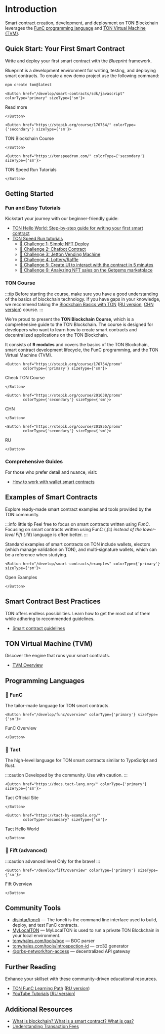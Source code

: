 
# Introduction

Smart contract creation, development, and deployment on TON Blockchain leverages the [FunC programming language](/develop/smart-contracts/#func-language) and [TON Virtual Machine (TVM)](/develop/smart-contracts/#ton-virtual-machine).

## Quick Start: Your First Smart Contract

Write and deploy your first smart contract with the _Blueprint_ framework.

Blueprint is a development environment for writing, testing, and deploying smart contracts.
To create a new demo project use the following command:

```bash
npm create ton@latest
```

```mdx-code-block
<Button href="/develop/smart-contracts/sdk/javascript" colorType="primary" sizeType={'sm'}>
```

Read more

```mdx-code-block
</Button>
```

```mdx-code-block
<Button href="https://stepik.org/course/176754/" colorType={'secondary'} sizeType={'sm'}>
```

TON Blockchain Course

```mdx-code-block
</Button>
```

```mdx-code-block
<Button href="https://tonspeedrun.com/" colorType={'secondary'} sizeType={'sm'}>
```

TON Speed Run Tutorials

```mdx-code-block
</Button>
```

## Getting Started

### Fun and Easy Tutorials

Kickstart your journey with our beginner-friendly guide:

- [TON Hello World: Step-by-step guide for writing your first smart contract](https://ton-community.github.io/tutorials/02-contract/)
- [TON Speed Run tutorials](https://tonspeedrun.com/)
  - [🚩 Challenge 1: Simple NFT Deploy](https://github.com/romanovichim/TONQuest1)
  - [🚩 Challenge 2: Chatbot Contract](https://github.com/romanovichim/TONQuest2)
  - [🚩 Challenge 3: Jetton Vending Machine](https://github.com/romanovichim/TONQuest3)
  - [🚩 Challenge 4: Lottery/Raffle](https://github.com/romanovichim/TONQuest4)
  - [🚩 Challenge 5: Create UI to interact with the contract in 5 minutes](https://github.com/romanovichim/TONQuest5)
  - [🚩 Challenge 6: Analyzing NFT sales on the Getgems marketplace](https://github.com/romanovichim/TONQuest6)

### TON Course

:::tip
Before starting the course, make sure you have a good understanding of the basics of blockchain technology. If you have gaps in your knowledge, we recommend taking the [Blockchain Basics with TON](https://stepik.org/course/201294/promo) ([RU version](https://stepik.org/course/202221/), [CHN version](https://stepik.org/course/200976/)) course.
:::

We're proud to present the **TON Blockchain Course**, which is a comprehensive guide to the TON Blockchain. The course is designed for developers who want to learn how to create smart contracts and decentralized applications on the TON Blockchain.

It consists of **9 modules** and covers the basics of the TON Blockchain, smart contract development lifecycle, the FunC programming, and the TON Virtual Machine (TVM).

```mdx-code-block
<Button href="https://stepik.org/course/176754/promo" 
        colorType={'primary'} sizeType={'sm'}>
```

Check TON Course

```mdx-code-block
</Button>
```

```mdx-code-block
<Button href="https://stepik.org/course/201638/promo" 
        colorType={'secondary'} sizeType={'sm'}>
```

CHN

```mdx-code-block
</Button>
```

```mdx-code-block
<Button href="https://stepik.org/course/201855/promo" 
        colorType={'secondary'} sizeType={'sm'}>
```

RU

```mdx-code-block
</Button>
```

### Comprehensive Guides

For those who prefer detail and nuance, visit:

- [How to work with wallet smart contracts](/develop/smart-contracts/tutorials/wallet)

## Examples of Smart Contracts

Explore ready-made smart contract examples and tools provided by the TON community.

:::info little tip
Feel free to focus on smart contracts written using _FunC_. Focusing on smart contracts written using FunC (_.fc) instead of the lower-level Fift (_.fif) language is often better.
:::

Standard examples of smart contracts on TON include wallets, electors (which manage validation on TON), and multi-signature wallets, which can be a reference when studying.

```mdx-code-block
<Button href="/develop/smart-contracts/examples" colorType={'primary'} sizeType={'sm'}>
```

Open Examples

```mdx-code-block
</Button>
```

## Smart Contract Best Practices

TON offers endless possibilities. Learn how to get the most out of them while adhering to recommended guidelines.

- [Smart contract guidelines](/develop/smart-contracts/guidelines)

## TON Virtual Machine (TVM)

Discover the engine that runs your smart contracts.

- [TVM Overview](/learn/tvm-instructions/tvm-overview)

## Programming Languages

### 📘 FunC

The tailor-made language for TON smart contracts.

```mdx-code-block
<Button href="/develop/func/overview" colorType={'primary'} sizeType={'sm'}>
```

FunC Overview

```mdx-code-block
</Button>
```

### 📒 Tact

The high-level language for TON smart contracts similar to TypeScript and Rust.

:::caution
Developed by the community. Use with caution.
:::

```mdx-code-block
<Button href="https://docs.tact-lang.org/" colorType={'primary'} sizeType={'sm'}>
```

Tact Official Site

```mdx-code-block
</Button>
```

```mdx-code-block
<Button href="https://tact-by-example.org/"
        colorType="secondary" sizeType={'sm'}>
```

Tact Hello World

```mdx-code-block
</Button>
```

### 📕 Fift (advanced)

:::caution advanced level
Only for the brave!
:::

```mdx-code-block
<Button href="/develop/fift/overview" colorType={'primary'} sizeType={'sm'}>
```

Fift Overview

```mdx-code-block
</Button>
```

## Community Tools

- [disintar/toncli](/develop/smart-contracts/sdk/toncli) — The toncli is the command line interface used to build, deploy, and test FunC contracts.
- [MyLocalTON](/participate/run-nodes/local-ton) — MyLocalTON is used to run a private TON Blockchain in your local environment.
- [tonwhales.com/tools/boc](https://tonwhales.com/tools/boc) — BOC parser
- [tonwhales.com/tools/introspection-id](https://tonwhales.com/tools/introspection-id) — crc32 generator
- [@orbs-network/ton-access](https://www.orbs.com/ton-access/) — decentralized API gateway

## Further Reading

Enhance your skillset with these community-driven educational resources.

- [TON FunC Learning Path](https://blog.ton.org/func-journey) ([RU version](https://github.com/romanovichim/TonFunClessons_ru))
- [YouTube Tutorials](https://www.youtube.com/@TONDevStudy) [[RU version]](https://www.youtube.com/@WikiMar)

## Additional Resources

- [What is blockchain? What is a smart contract? What is gas?](https://blog.ton.org/what-is-blockchain)
- [Understanding Transaction Fees](/develop/smart-contracts/fees#how-to-calculate-fees)
